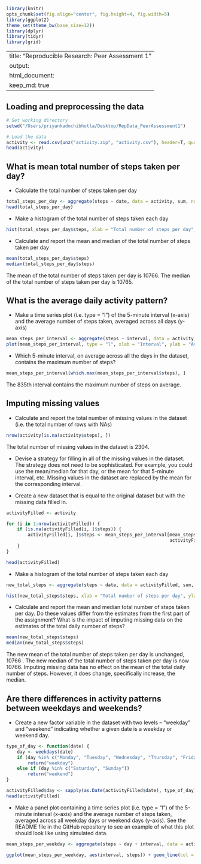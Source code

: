 ```r
library(knitr)
opts_chunk$set(fig.align="center", fig.height=4, fig.width=5)
library(ggplot2)
theme_set(theme_bw(base_size=12))
library(dplyr)
library(tidyr)
library(grid)
```

---
title: "Reproducible Research: Peer Assessment 1"
output: 
  html_document:
    keep_md: true
---

## Loading and preprocessing the data
```r
# Set working directory
setwd("/Users/priyankadochibhotla/Desktop/RepData_PeerAssessment1")

# Load the data
activity <- read.csv(unz("activity.zip", "activity.csv"), header=T, quote="\"", sep=",")
head(activity)
```


## What is mean total number of steps taken per day?
* Calculate the total number of steps taken per day
```r
total_steps_per_day <- aggregate(steps ~ date, data = activity, sum, na.rm = TRUE)
head(total_steps_per_day)
```

* Make a histogram of the total number of steps taken each day
```r
hist(total_steps_per_day$steps, xlab = "Total number of steps per day", ylab = "Frequency", main = "Frequency of Steps", col = "red", breaks = 10)
```

* Calculate and report the mean and median of the total number of steps taken per day
```r
mean(total_steps_per_day$steps)
median(total_steps_per_day$steps)
```
The mean of the total number of steps taken per day is 10766.
The median of the total number of steps taken per day is 10765.


## What is the average daily activity pattern?
* Make a time series plot (i.e. type = "l") of the 5-minute interval (x-axis) and the average number of steps taken, averaged across all days (y-axis)
```r
mean_steps_per_interval <- aggregate(steps ~ interval, data = activity, mean, na.rm = TRUE)
plot(mean_steps_per_interval, type = "l", xlab = "Interval", ylab = "Average number of steps", main = "Average Steps vs. Interval")
```

* Which 5-minute interval, on average across all the days in the dataset, contains the maximum number of steps?
```r
mean_steps_per_interval[which.max(mean_steps_per_interval$steps), ]
```
The 835th interval contains the maximum number of steps on average.


## Imputing missing values
* Calculate and report the total number of missing values in the dataset (i.e. the total number of rows with NAs)
```r
nrow(activity[is.na(activity$steps), ])
```
The total number of missing values in the dataset is 2304.

* Devise a strategy for filling in all of the missing values in the dataset. The strategy does not need to be sophisticated. For example, you could use the mean/median for that day, or the mean for that 5-minute interval, etc.
Missing values in the dataset are replaced by the mean for the corresponding interval.

* Create a new dataset that is equal to the original dataset but with the missing data filled in.
```r
activityFilled <- activity

for (i in 1:nrow(activityFilled)) {
    if (is.na(activityFilled[i, ]$steps)) {
        activityFilled[i, ]$steps <- mean_steps_per_interval[mean_steps_per_interval$interval ==
                                                             activityFilled[i, ]$interval, ]$steps
    }
}

head(activityFilled)
```

* Make a histogram of the total number of steps taken each day
```r
new_total_steps <- aggregate(steps ~ date, data = activityFilled, sum, na.rm = TRUE)

hist(new_total_steps$steps, xlab = "Total number of steps per day", ylab = "Frequency", main = "Frequency of Steps", col = "red", breaks = 10)
```

* Calculate and report the mean and median total number of steps taken per day. Do these values differ from the estimates from the first part of the assignment? What is the impact of imputing missing data on the estimates of the total daily number of steps?
```r
mean(new_total_steps$steps)
median(new_total_steps$steps)
```
The new mean of the total number of steps taken per day is unchanged, 10766 .
The new median of the total number of steps taken per day is now 10766.
Imputing missing data has no effect on the mean of the total daily number of steps. However, it does change, specifically increase, the median.


## Are there differences in activity patterns between weekdays and weekends?
* Create a new factor variable in the dataset with two levels – “weekday” and “weekend” indicating whether a given date is a weekday or weekend day.
```r
type_of_day <- function(date) {
    day <- weekdays(date)
    if (day %in% c("Monday", "Tuesday", "Wednesday", "Thursday", "Friday")) 
        return("weekday")
    else if (day %in% c("Saturday", "Sunday")) 
        return("weekend")
}

activityFilled$day <- sapply(as.Date(activityFilled$date), type_of_day)
head(activityFilled)
```

* Make a panel plot containing a time series plot (i.e. type = "l") of the 5-minute interval (x-axis) and the average number of steps taken, averaged across all weekday days or weekend days (y-axis). See the README file in the GitHub repository to see an example of what this plot should look like using simulated data.
```r
mean_steps_per_weekday <- aggregate(steps ~ day + interval, data = activityFilled, mean, na.rm = TRUE)

ggplot(mean_steps_per_weekday, aes(interval, steps)) + geom_line(col = "lightblue") + facet_grid(day ~ .) + xlab("Interval") + ylab("Average number of steps")
```
